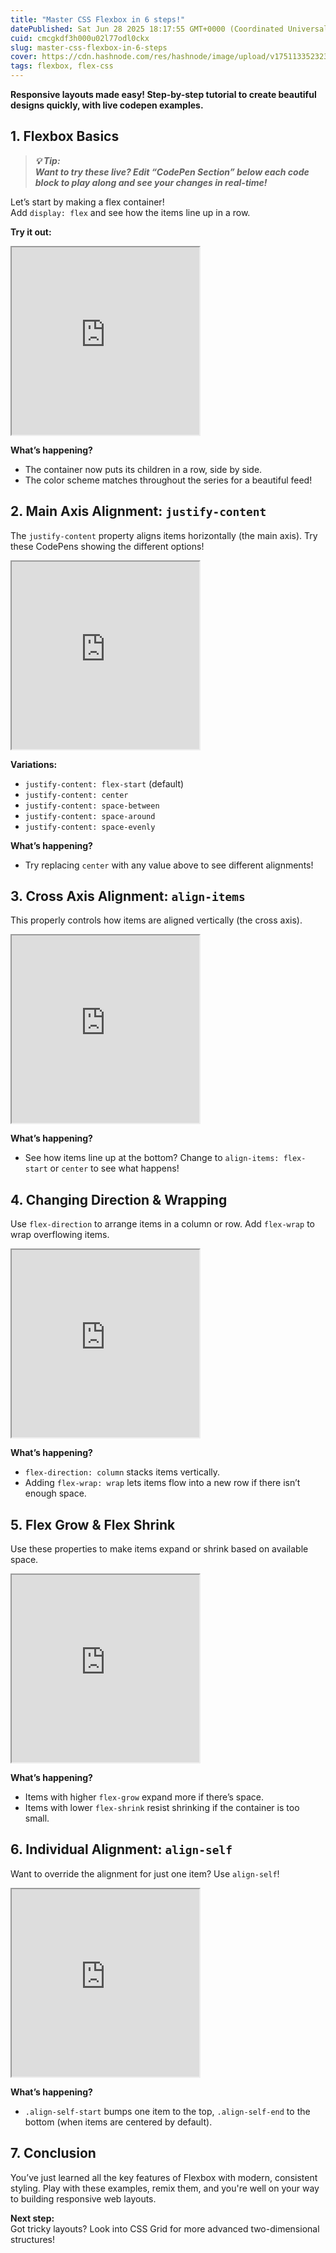 ```yaml
---
title: "Master CSS Flexbox in 6 steps!"
datePublished: Sat Jun 28 2025 18:17:55 GMT+0000 (Coordinated Universal Time)
cuid: cmcgkdf3h000u02l77odl0ckx
slug: master-css-flexbox-in-6-steps
cover: https://cdn.hashnode.com/res/hashnode/image/upload/v1751133523232/8c76d6ab-6b74-4d40-803e-95f446f5e535.png
tags: flexbox, flex-css
---
```


**Responsive layouts made easy! Step-by-step tutorial to create beautiful designs quickly, with live codepen examples.**

## 1\. Flexbox Basics

> **_💡 Tip:  
> Want to try these live? Edit “CodePen Section” below each code block to play along and see your changes in real-time!_**

Let’s start by making a flex container!  
Add `display: flex` and see how the items line up in a row.

**Try it out:**

<iframe
  height="300"
  style={{ width: "100%" }}
  src="https://codepen.io/milindmishra/embed/raVRvwW?default-tab=html%2Cresult&editable=true&theme-id=dark"
>
  See the Pen{" "}
  <a href="https://codepen.io/milindmishra/pen/raVRvwW">Basic display: flex</a>{" "}
  by Milind Mishra (<a href="https://codepen.io/milindmishra">@milindmishra</a>)
  on <a href="https://codepen.io">CodePen</a>.
</iframe>

**What’s happening?**

- The container now puts its children in a row, side by side.
- The color scheme matches throughout the series for a beautiful feed!

## 2\. Main Axis Alignment: `justify-content`

The `justify-content` property aligns items horizontally (the main axis). Try these CodePens showing the different options!

<iframe
  height="300"
  style={{ width: "100%" }}
  src="https://codepen.io/milindmishra/embed/RNPdyje?default-tab=html%2Cresult&amp;editable=true&amp;theme-id=dark"
>
  See the Pen{" "}
  <a href="https://codepen.io/milindmishra/pen/RNPdyje">
    Main Axis Alignment - justify-content
  </a>{" "}
  by Milind Mishra (<a href="https://codepen.io/milindmishra">@milindmishra</a>)
  on <a href="https://codepen.io">CodePen</a>.
</iframe>

**Variations:**

- `justify-content: flex-start` (default)
- `justify-content: center`
- `justify-content: space-between`
- `justify-content: space-around`
- `justify-content: space-evenly`

**What’s happening?**

- Try replacing `center` with any value above to see different alignments!

## 3\. Cross Axis Alignment: `align-items`

This properly controls how items are aligned vertically (the cross axis).

<iframe
  height="300"
  style={{ width: "100%" }}
  src="https://codepen.io/milindmishra/embed/KwpERZd?default-tab=html%2Cresult&editable=true&theme-id=dark"
>
  See the Pen{" "}
  <a href="https://codepen.io/milindmishra/pen/KwpERZd">
    Cross Axis Alignment - align-items
  </a>{" "}
  by Milind Mishra (<a href="https://codepen.io/milindmishra">@milindmishra</a>)
  on <a href="https://codepen.io">CodePen</a>.
</iframe>

**What’s happening?**

- See how items line up at the bottom? Change to `align-items: flex-start` or `center` to see what happens!

## 4\. Changing Direction & Wrapping

Use `flex-direction` to arrange items in a column or row. Add `flex-wrap` to wrap overflowing items.

<iframe
  height="300"
  style={{ width: "100%" }}
  src="https://codepen.io/milindmishra/embed/azOMGrq?default-tab=html%2Cresult&editable=true&theme-id=dark"
>
  See the Pen{" "}
  <a href="https://codepen.io/milindmishra/pen/azOMGrq">
    Changing Direction & Wrapping
  </a>{" "}
  by Milind Mishra (<a href="https://codepen.io/milindmishra">@milindmishra</a>)
  on <a href="https://codepen.io">CodePen</a>.
</iframe>

**What’s happening?**

- `flex-direction: column` stacks items vertically.
- Adding `flex-wrap: wrap` lets items flow into a new row if there isn’t enough space.

## 5\. Flex Grow & Flex Shrink

Use these properties to make items expand or shrink based on available space.

<iframe
  height="300"
  style={{ width: "100%" }}
  src="https://codepen.io/milindmishra/embed/YPXgLbd?default-tab=html%2Cresult&editable=true&theme-id=dark"
>
  See the Pen{" "}
  <a href="https://codepen.io/milindmishra/pen/YPXgLbd">
    Flex Grow & Flex Shrink
  </a>{" "}
  by Milind Mishra (<a href="https://codepen.io/milindmishra">@milindmishra</a>)
  on <a href="https://codepen.io">CodePen</a>.
</iframe>

**What’s happening?**

- Items with higher `flex-grow` expand more if there’s space.
- Items with lower `flex-shrink` resist shrinking if the container is too small.

## 6\. Individual Alignment: `align-self`

Want to override the alignment for just one item? Use `align-self`!

<iframe
  height="300"
  style={{ width: "100%" }}
  src="https://codepen.io/milindmishra/embed/OPVqZeL?default-tab=html%2Cresult&editable=true&theme-id=dark"
>
  See the Pen{" "}
  <a href="https://codepen.io/milindmishra/pen/OPVqZeL">
    Individual Alignment: align-self
  </a>{" "}
  by Milind Mishra (<a href="https://codepen.io/milindmishra">@milindmishra</a>)
  on <a href="https://codepen.io">CodePen</a>.
</iframe>

**What’s happening?**

- `.align-self-start` bumps one item to the top, `.align-self-end` to the bottom (when items are centered by default).

## 7\. Conclusion

You’ve just learned all the key features of Flexbox with modern, consistent styling. Play with these examples, remix them, and you're well on your way to building responsive web layouts.

**Next step:**  
Got tricky layouts? Look into CSS Grid for more advanced two-dimensional structures!
